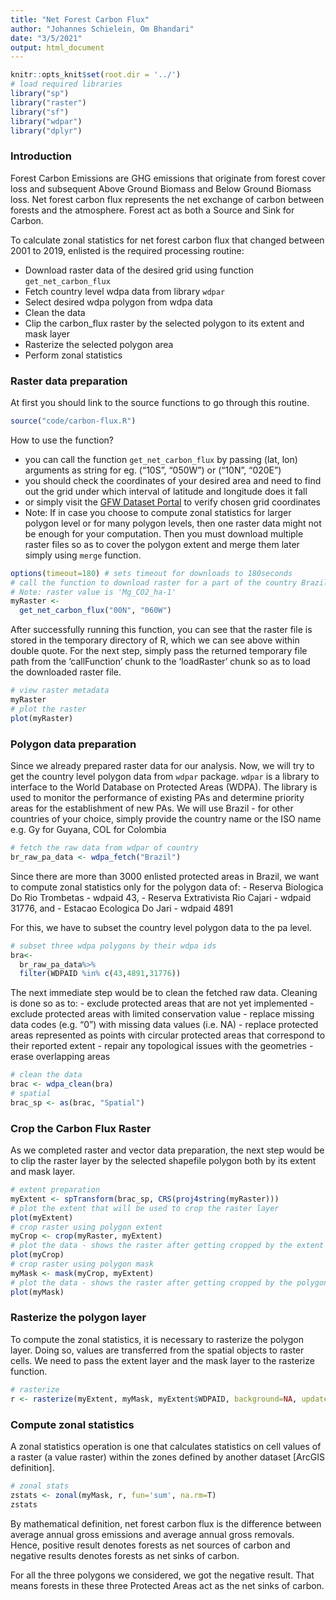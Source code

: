 ```yaml
---
title: "Net Forest Carbon Flux"
author: "Johannes Schielein, Om Bhandari"
date: "3/5/2021"
output: html_document
---
```


```r
knitr::opts_knit$set(root.dir = '../')
# load required libraries
library("sp")
library("raster")
library("sf")
library("wdpar")
library("dplyr")

```


### Introduction

Forest Carbon Emissions are GHG emissions that originate from forest cover loss and subsequent Above Ground Biomass and Below Ground Biomass loss. Net forest carbon flux represents the net exchange of carbon between forests and the atmosphere. Forest act as both a Source and Sink for Carbon. 


To calculate zonal statistics for net forest carbon flux that changed between 2001 to 2019, enlisted is the required processing routine:
  
  - Download raster data of the desired grid using function `get_net_carbon_flux`
  - Fetch country level wdpa data from library `wdpar`
  - Select desired wdpa polygon from wdpa data
  - Clean the data
  - Clip the carbon_flux raster by the selected polygon to its extent and mask layer
  - Rasterize the selected polygon area
  - Perform zonal statistics


### Raster data preparation

At first you should link to the source functions to go through this routine.
```r
source("code/carbon-flux.R")
```


How to use the function?

- you can call the function `get_net_carbon_flux` by passing (lat, lon) arguments as string for eg. ("10S", "050W") or ("10N", "020E")
- you should check the coordinates of your desired area and need to find out the grid under which interval of latitude and longitude does it fall
- or simply visit the [GFW Dataset Portal](https://data.globalforestwatch.org/datasets/net-forest-carbon-flux/data) to verify chosen grid coordinates
- Note: If in case you choose to compute zonal statistics for larger polygon level or for many polygon levels, then one raster data might not be enough for your computation. Then you must download multiple raster files so as to cover the polygon extent and merge them later simply using `merge` function.


```r
options(timeout=180) # sets timeout for downloads to 180seconds
# call the function to download raster for a part of the country Brazil where we want to compute zonal statistics
# Note: raster value is 'Mg_CO2_ha-1'
myRaster <- 
  get_net_carbon_flux("00N", "060W")
```

After successfully running this function, you can see that the raster file is stored in the temporary directory of R, which we can see above within double quote. For the next step, simply pass the returned temporary file path from the 'callFunction' chunk to the 'loadRaster' chunk so as to load the downloaded raster file.

```r
# view raster metadata
myRaster
# plot the raster
plot(myRaster)
```

### Polygon data preparation

Since we already prepared raster data for our analysis. Now, we will try to get the country level polygon data from `wdpar` package. `wdpar` is a library to interface to the World Database on Protected Areas (WDPA). The library is used to monitor the performance of existing PAs and determine priority areas for the establishment of new PAs. We will use Brazil - for other countries of your choice, simply provide the country name or the ISO name e.g. Gy for Guyana, COL for Colombia

```r
# fetch the raw data from wdpar of country
br_raw_pa_data <- wdpa_fetch("Brazil")
```

Since there are more than 3000 enlisted protected areas in Brazil, we want to compute zonal statistics only for the polygon data of:
  - Reserva Biologica Do Rio Trombetas - wdpaid 43,
	- Reserva Extrativista Rio Cajari - wdpaid 31776, and
	- Estacao Ecologica Do Jari - wdpaid 4891

For this, we have to subset the country level polygon data to the pa level.

```r

# subset three wdpa polygons by their wdpa ids
bra<-
  br_raw_pa_data%>%
  filter(WDPAID %in% c(43,4891,31776))
```


The next immediate step would be to clean the fetched raw data. Cleaning is done so as to:
- exclude protected areas that are not yet implemented
- exclude protected areas with limited conservation value
- replace missing data codes (e.g. "0") with missing data values (i.e. NA)
- replace protected areas represented as points with circular protected areas that correspond to their reported extent
- repair any topological issues with the geometries
- erase overlapping areas

```r

# clean the data
brac <- wdpa_clean(bra)
# spatial 
brac_sp <- as(brac, "Spatial")
```



### Crop the Carbon Flux Raster

As we completed raster and vector data preparation, the next step would be to clip the raster layer by the selected shapefile polygon both by its extent and mask layer.

```r

# extent preparation
myExtent <- spTransform(brac_sp, CRS(proj4string(myRaster)))
# plot the extent that will be used to crop the raster layer
plot(myExtent)
# crop raster using polygon extent
myCrop <- crop(myRaster, myExtent)
# plot the data - shows the raster after getting cropped by the extent of polygon
plot(myCrop)
# crop raster using polygon mask
myMask <- mask(myCrop, myExtent)
# plot the data - shows the raster after getting cropped by the polygon mask
plot(myMask)
```



### Rasterize the polygon layer

To compute the zonal statistics, it is necessary to rasterize the polygon layer. Doing so, values are transferred from the spatial objects to raster cells. We need to pass the extent layer and the mask layer to the rasterize function.

```r

# rasterize
r <- rasterize(myExtent, myMask, myExtent$WDPAID, background=NA, update=FALSE, touches=is.lines(myExtent), cover=FALSE)
```


### Compute zonal statistics

A zonal statistics operation is one that calculates statistics on cell values of a raster (a value raster) within the zones defined by another dataset [ArcGIS definition].

```r

# zonal stats
zstats <- zonal(myMask, r, fun='sum', na.rm=T)
zstats
```
By mathematical definition, net forest carbon flux is the difference between average annual gross emissions and average annual gross removals. Hence, positive result denotes forests as net sources of carbon and negative results denotes forests as net sinks of carbon.

For all the three polygons we considered, we got the negative result. That means forests in these three Protected Areas act as the net sinks of carbon.
